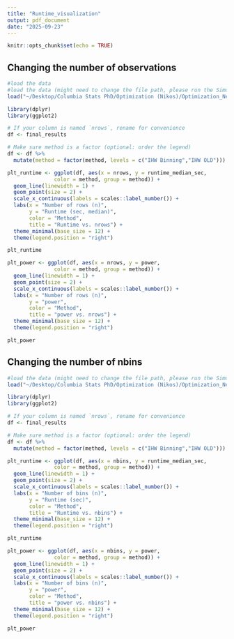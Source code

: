 ```yaml
---
title: "Runtime_visualization"
output: pdf_document
date: "2025-09-23"
---
```


```r
knitr::opts_chunk$set(echo = TRUE)
```

## Changing the number of observations
```r
#load the data
#load the data (might need to change the file path, please run the Simulation_nrows_runtime_comparison.R first!)
load("~/Desktop/Columbia Stats PhD/Optimization (Nikos)/Optimization_New/Tasks_9_9/nrows_final_results_computational_time_microbench_300.RData")
```

```r
library(dplyr)
library(ggplot2)

# If your column is named `nrows`, rename for convenience
df <- final_results

# Make sure method is a factor (optional: order the legend)
df <- df %>%
  mutate(method = factor(method, levels = c("IHW Binning","IHW OLD")))

plt_runtime <- ggplot(df, aes(x = nrows, y = runtime_median_sec,
               color = method, group = method)) +
  geom_line(linewidth = 1) +
  geom_point(size = 2) +
  scale_x_continuous(labels = scales::label_number()) +
  labs(x = "Number of rows (n)",
       y = "Runtime (sec, median)",
       color = "Method",
       title = "Runtime vs. nrows") +
  theme_minimal(base_size = 12) +
  theme(legend.position = "right")

plt_runtime
```

```r
plt_power <- ggplot(df, aes(x = nrows, y = power,
               color = method, group = method)) +
  geom_line(linewidth = 1) +
  geom_point(size = 2) +
  scale_x_continuous(labels = scales::label_number()) +
  labs(x = "Number of rows (n)",
       y = "power",
       color = "Method",
       title = "power vs. nrows") +
  theme_minimal(base_size = 12) +
  theme(legend.position = "right")

plt_power

```

## Changing the number of nbins
```r
#load the data (might need to change the file path, please run the Simulation_nbins_runtime_comparison.R first!)
load("~/Desktop/Columbia Stats PhD/Optimization (Nikos)/Optimization_New/Tasks_9_9/nbins_final_results_computational_time_microbench.RData")
```

```r
library(dplyr)
library(ggplot2)

# If your column is named `nrows`, rename for convenience
df <- final_results

# Make sure method is a factor (optional: order the legend)
df <- df %>%
  mutate(method = factor(method, levels = c("IHW Binning","IHW OLD")))

plt_runtime <- ggplot(df, aes(x = nbins, y = runtime_median_sec,
               color = method, group = method)) +
  geom_line(linewidth = 1) +
  geom_point(size = 2) +
  scale_x_continuous(labels = scales::label_number()) +
  labs(x = "Number of bins (n)",
       y = "Runtime (sec)",
       color = "Method",
       title = "Runtime vs. nbins") +
  theme_minimal(base_size = 12) +
  theme(legend.position = "right")

plt_runtime
```

```r
plt_power <- ggplot(df, aes(x = nbins, y = power,
               color = method, group = method)) +
  geom_line(linewidth = 1) +
  geom_point(size = 2) +
  scale_x_continuous(labels = scales::label_number()) +
  labs(x = "Number of bins (n)",
       y = "power",
       color = "Method",
       title = "power vs. nbins") +
  theme_minimal(base_size = 12) +
  theme(legend.position = "right")

plt_power

```